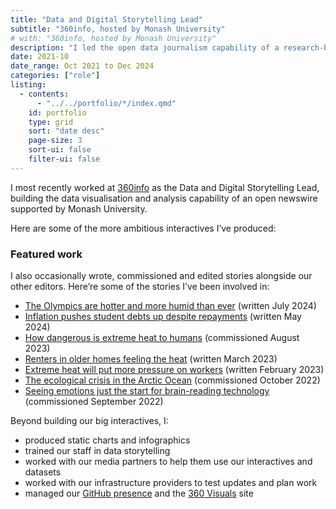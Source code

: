 ```yaml
---
title: "Data and Digital Storytelling Lead"
subtitle: "360info, hosted by Monash University"
# with: "360info, hosted by Monash University"
description: "I led the open data journalism capability of a research-based newswire. See my most ambitious visuals."
date: 2021-10
date_range: Oct 2021 to Dec 2024
categories: ["role"]
listing:
  - contents:
      - "../../portfolio/*/index.qmd"
    id: portfolio
    type: grid
    sort: "date desc"
    page-size: 3
    sort-ui: false
    filter-ui: false
---
```



I most recently worked at [360info](https://360info.org) as the Data and Digital Storytelling Lead, building the data visualisation and analysis capability of an open newswire supported by Monash University.

Here are some of the more ambitious interactives I've produced:

::::{.column-screen-inset}
### **Featured work**
:::{#portfolio}
:::
::::

I also occasionally wrote, commissioned and edited stories alongside our other editors. Here're some of the stories I've been involved in:

- [The Olympics are hotter and more humid than ever](https://360info.org/the-olympics-are-hotter-and-more-humid-than-ever/) (written July 2024)
- [Inflation pushes student debts up despite repayments](https://www.crikey.com.au/2024/05/10/inflation-pushes-student-help-debts-up-despite-repayments/) (written May 2024)
- [How dangerous is extreme heat to humans](https://360info.org/how-dangerous-is-extreme-heat-to-humans/) (commissioned August 2023)
- [Renters in older homes feeling the heat ](https://360info.org/renters-in-older-homes-feeling-the-heat/) (written March 2023)
- [Extreme heat will put more pressure on workers](https://360info.org/extreme-heat-will-put-more-pressure-on-workers/) (written February 2023)
- [The ecological crisis in the Arctic Ocean](https://360info.org/the-ecological-crisis-in-the-arctic-ocean/) (commissioned October 2022)
- [Seeing emotions just the start for brain-reading technology](https://360info.org/seeing-emotions-just-the-start-for-brain-reading-technology/) (commissioned September 2022)

Beyond building our big interactives, I:

- produced static charts and infographics
- trained our staff in data storytelling
- worked with our media partners to help them use our interactives and datasets
- worked with our infrastructure providers to test updates and plan work
- managed our [GitHub presence](https://github.com/360-info) and the [360 Visuals](https://360info.org/visuals) site